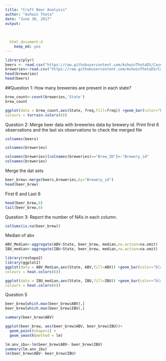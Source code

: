 ```yaml
---
title: "Craft Beer Analysis"
author: "Ashwin Thota"
date: "June 30, 2017"
output:
  
  
  
  html_document:d
    keep_md: yes
---
```




```r
library(plyr)
beers <- read.csv("https://raw.githubusercontent.com/AshwinThotaDS/CaseStudy1/master/Data/Beers.csv",header=TRUE)
breweries<-read.csv("https://raw.githubusercontent.com/AshwinThotaDS/CaseStudy1/master/Data/Breweries.csv",header=TRUE)
head(breweries)
head(beers) 
```

##Question 1: How many breweries are present in each state?

```r
brew_count<-count(breweries,'State')
brew_count

ggplot(data = brew_count,aes(State, freq,fill=freq)) +geom_bar(color="black",stat = "identity")+theme(text=element_text(size=20))+  scale_fill_gradientn(
colours = terrain.colors(6)) 
```

Question 2:
Merge beer data with breweries data by brewery id. Print first 6 observations and the last six observations to check the merged file

```r
colnames(beers)
```
```r
colnames(breweries)
```
```r

colnames(breweries)[colnames(breweries)=="Brew_ID"]<-"Brewery_id"
colnames(breweries)
```

Merge the dat sets

```r
beer_brew<-merge(beers,breweries,by="Brewery_id")
head(beer_brew)
```
First 6 and Last 6

```r
head(beer_brew,6)
tail(beer_brew,6)
```

Question 3:
Report the number of NA's in each column.
```r
colSums(is.na(beer_brew))
```

Median of abv

```r
ABV_Median<-aggregate(ABV~State, beer_brew, median,na.action=na.omit)
IBU_median<-aggregate(IBU~State, beer_brew, median,na.action=na.omit)

```

```r

library(reshape2)
library(ggplot2)
ggplot(data = ABV_Median,aes(State, ABV,fill=ABV)) +geom_bar(color="black",stat = "identity")+theme(text=element_text(size=20))+ scale_fill_gradientn(
colours = heat.colors(6)) 
```
```r
ggplot(data = IBU_median,aes(State, IBU,fill=IBU)) +geom_bar(color="black",stat = "identity")+theme(text=element_text(size=20))+ scale_fill_gradientn(
colours = heat.colors(6)) 
```




Question 5
```r
beer_brew[which.max(beer_brew$ABV),]
beer_brew[which.max(beer_brew$IBU),]
```

```r
summary(beer_brew$ABV)
```
```r
ggplot(beer_brew, aes(beer_brew$ABV, beer_brew$IBU))+
  geom_point(shape=1) +
  geom_smooth(method = lm) 

lm.anv_ibu<-lm(beer_brew$ABV~ beer_brew$IBU)
summary(lm.anv_ibu)
lm(beer_brew$ABV~ beer_brew$IBU)

```

